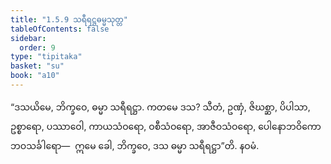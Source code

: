 ```yaml
---
title: "1.5.9 သရီရဋ္ဌဓမ္မသုတ္တ"
tableOfContents: false
sidebar:
  order: 9
type: "tipitaka"
basket: "su"
book: "a10"
---
```



<DynamicBreadcrumb />

<Division number="49" book="a10" e="ch" v="17" p="325">

<Paragraph number="349" book="a10">
“ဒသယိမေ, ဘိက္ခဝေ, ဓမ္မာ သရီရဋ္ဌာ. ကတမေ ဒသ? သီတံ, ဥဏှံ, ဇိဃစ္ဆာ, ပိပါသာ, ဥစ္စာရော, ပဿာဝေါ, ကာယသံဝရော, ဝစီသံဝရော, အာဇီဝသံဝရော, ပေါနောဘဝိကော ဘဝသင်္ခါရော—  ဣမေ ခေါ, ဘိက္ခဝေ, ဒသ ဓမ္မာ သရီရဋ္ဌာ”တိ.

</Paragraph>
</Division>

<Paragraph number="350" type="center" book="a10">
နဝမံ.
</Paragraph>